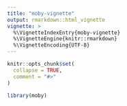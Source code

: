 ```yaml
---
title: "moby-vignette"
output: rmarkdown::html_vignette
vignette: >
  %\VignetteIndexEntry{moby-vignette}
  %\VignetteEngine{knitr::rmarkdown}
  %\VignetteEncoding{UTF-8}
---
```


```r
knitr::opts_chunk$set(
  collapse = TRUE,
  comment = "#>"
)
```

```r
library(moby)
```
